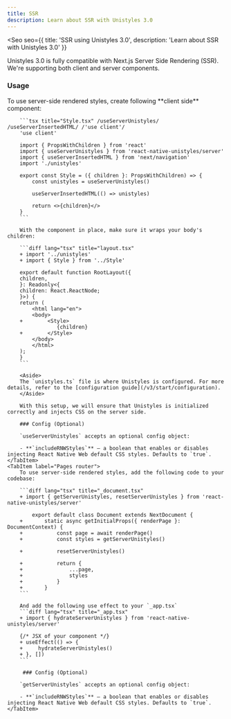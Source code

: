 ```yaml
---
title: SSR
description: Learn about SSR with Unistyles 3.0
---
```



<Seo
    seo={{
        title: 'SSR using Unistyles 3.0',
        description: 'Learn about SSR with Unistyles 3.0'
    }}
>

Unistyles 3.0 is fully compatible with Next.js Server Side Rendering (SSR). We're supporting both client and server components.

### Usage

<Tabs>
    <TabItem label="App router">
        To use server-side rendered styles, create following **client side** component:

        ```tsx title="Style.tsx" /useServerUnistyles/ /useServerInsertedHTML/ /'use client'/
        'use client'

        import { PropsWithChildren } from 'react'
        import { useServerUnistyles } from 'react-native-unistyles/server'
        import { useServerInsertedHTML } from 'next/navigation'
        import './unistyles'

        export const Style = ({ children }: PropsWithChildren) => {
            const unistyles = useServerUnistyles()

            useServerInsertedHTML(() => unistyles)

            return <>{children}</>
        }
        ```

        With the component in place, make sure it wraps your body's children:

        ```diff lang="tsx" title="layout.tsx"
        + import '../unistyles'
        + import { Style } from '../Style'

        export default function RootLayout({
        children,
        }: Readonly<{
        children: React.ReactNode;
        }>) {
        return (
            <html lang="en">
            <body>
        +        <Style>
                    {children}
        +        </Style>
            </body>
            </html>
        );
        }
        ```

        <Aside>
        The `unistyles.ts` file is where Unistyles is configured. For more details, refer to the [configuration guide](/v3/start/configuration).
        </Aside>

        With this setup, we will ensure that Unistyles is initialized correctly and injects CSS on the server side.

        ### Config (Optional)

        `useServerUnistyles` accepts an optional config object:

        - **`includeRNWStyles`** – a boolean that enables or disables injecting React Native Web default CSS styles. Defaults to `true`.
    </TabItem>
    <TabItem label="Pages router">
        To use server-side rendered styles, add the following code to your codebase:

        ```diff lang="tsx" title="_document.tsx"
        + import { getServerUnistyles, resetServerUnistyles } from 'react-native-unistyles/server'

            export default class Document extends NextDocument {
        +       static async getInitialProps({ renderPage }: DocumentContext) {
        +           const page = await renderPage()
        +           const styles = getServerUnistyles()

        +           resetServerUnistyles()

        +           return {
        +               ...page,
        +               styles
        +           }
        +       }
        ```

        And add the following use effect to your `_app.tsx`
        ```diff lang="tsx" title="_app.tsx"
        + import { hydrateServerUnistyles } from 'react-native-unistyles/server'

        {/* JSX of your component */}
        + useEffect(() => {
        +     hydrateServerUnistyles()
        + }, [])
        ```

         ### Config (Optional)

        `getServerUnistyles` accepts an optional config object:

        - **`includeRNWStyles`** – a boolean that enables or disables injecting React Native Web default CSS styles. Defaults to `true`.
    </TabItem>
</Tabs>


</Seo>
